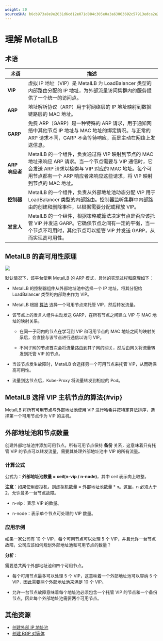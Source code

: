 ```yaml
---
weight: 20
sourceSHA: b6cb973a8e9e2631d6cd12e071d884c305e0a3a63063692c57913edca2e26cd9
---
```


# 理解 MetalLB

## 术语

| 术语              | 描述                                                                                                                                                                                                                                                                                                                                                     |
| ----------------- | --------------------------------------------------------------------------------------------------------------------------------------------------------------------------------------------------------------------------------------------------------------------------------------------------------------------------------------------------------- |
| **VIP**           | 虚拟 IP 地址（VIP）是 MetalLB 为 LoadBalancer 类型的内部路由分配的 IP 地址，为外部流量访问集群内的服务提供了一个统一的访问点。                                                                                                                                                                                                                           |
| **ARP**           | 地址解析协议（ARP）用于将网络层的 IP 地址映射到数据链路层的 MAC 地址。                                                                                                                                                                                                                                                                                     |
| **GARP**          | 免费 ARP（GARP）是一种特殊的 ARP 请求，用于通知网络中其他节点 IP 地址与 MAC 地址的绑定情况。与正常的 ARP 请求不同，GARP 不会等待响应，而是主动在网络上发送信息。                                                                                                                                                                     |
| **ARP 响应者**    | MetalLB 的一个组件，负责通过将 VIP 映射到节点的 MAC 地址来响应 ARP 请求。当一个节点需要与 VIP 通信时，它会发送 ARP 请求以检索与 VIP 对应的 MAC 地址。每个可用节点都有一个 ARP 响应者来响应这些请求，将 VIP 映射到节点的 MAC 地址。                                                            |
| **控制器**        | MetalLB 的一个组件，负责从外部地址池动态分配 VIP 用于 LoadBalancer 类型的内部路由。控制器监听集群中内部路由的创建和删除事件，以根据需要分配或释放 VIP。                                                                                                                                                                                     |
| **发言人**        | MetalLB 的一个组件，根据策略或算法决定节点是否应该托管 VIP 并发送 GARP。它确保节点之间有一定的平衡，当一个节点不可用时，其他节点可以接管 VIP 并发送 GARP，从而实现高可用性。                                                                                                                 |

## MetalLB 的高可用性原理

![](../assets/metallbfix.png)

默认情况下，该平台使用 MetalLB 的 ARP 模式，具体的实现过程和原理如下：

- MetalLB 的控制器组件从外部地址池中选择一个 IP 地址，将其分配给 LoadBalancer 类型的内部路由作为 VIP。

- MetalLB 根据 [算法](#vip) 选择一个可用节点来托管 VIP，然后转发流量。

- 该节点上的发言人组件主动发送 GARP，在所有节点之间建立 VIP 与 MAC 地址的映射关系。

  - 在同一子网内的节点在学习到 VIP 和可用节点的 MAC 地址之间的映射关系后，会直接与该节点进行通信以访问 VIP。

  - 不同子网的节点首次会将流量路由到其子网的网关，然后由网关将流量转发到托管 VIP 的节点。

- 当该节点发生故障时，MetalLB 会选择另一个可用节点来托管 VIP，从而确保高可用性。

- 流量到达节点后，Kube-Proxy 将流量转发到相应的 Pod。

## MetalLB 选择 VIP 主机节点的算法\{#vip}

MetalLB 将所有可用节点与外部地址池使用 VIP 进行哈希并按特定算法排序，选择第一个可用节点作为 VIP 的主机。

## 外部地址池和节点数量

创建外部地址池并添加可用节点。所有可用节点保持 **备份** 关系，这意味着只有托管 VIP 的节点可以转发流量，需要其处理外部地址池中 VIP 的所有流量。

### 计算公式

公式为：**外部地址池数量 = ceil(n-vip / n-node)**，其中 ceil 表示向上取整。

**注意**：如果使用虚拟机，则虚拟机数量 = 外部地址池数量 \* n。这里，n 必须大于 2，允许最多一台节点故障。

- n-vip：表示 VIP 的数量。

- n-node：表示单个节点可处理的 VIP 数量。

### 应用示例

如果一家公司有 10 个 VIP，每个可用节点可以处理 5 个 VIP，并且允许一台节点故障，公司应该如何规划外部地址池和可用节点的数量？

**分析**：

需要总共两个外部地址池和四个可用节点。

- 每个可用节点最多可以处理 5 个 VIP，这意味着一个外部地址池可以容纳 5 个 VIP，因此需要两个外部地址池来满足 10 个 VIP。

- 允许一台节点故障意味着每个地址池必须包含一个托管 VIP 的节点和一个备份节点，因此每个外部地址池需要两个可用节点。

## 其他资源

- [创建外部 IP 地址池](../functions/create_metallb.mdx)
- [创建 BGP 对等体](../functions/create_bgppeer.mdx)
